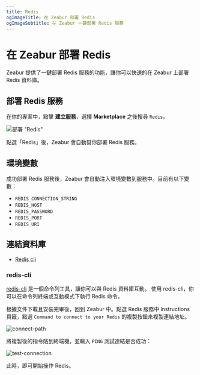 ```yaml
---
title: Redis
ogImageTitle: 在 Zeabur 部署 Redis
ogImageSubtitle: 在 Zeabur 一鍵部署 Redis 服務
---
```


# 在 Zeabur 部署 Redis

Zeabur 提供了一鍵部署 Redis 服務的功能，讓你可以快速的在 Zeabur 上部署 Redis 資料庫。

## 部署 Redis 服務

在你的專案中，點擊 **建立服務**，選擇 **Marketplace** 之後搜尋 `Redis`。

![部署 "Redis"](/databases/redis/deploy-redis.gif)

點選「Redis」後，Zeabur 會自動幫你部署 Redis 服務。

## 環境變數

成功部署 Redis 服務後，Zeabur 會自動注入環境變數到服務中。目前有以下變數：

- `REDIS_CONNECTION_STRING`
- `REDIS_HOST`
- `REDIS_PASSWORD`
- `REDIS_PORT`
- `REDIS_URI`

## 連結資料庫

- [Redis cli](https://docs.redis.com/latest/rs/references/cli-utilities/redis-cli/)

### redis-cli

[redis-cli](https://www.mongodb.com/docs/mongodb-shell/) 是一個命令列工具，讓你可以與 Redis 資料庫互動。 使用 redis-cli，你可以在命令列終端或互動模式下執行 Redis 命令。

根據文件下載且安裝完畢後，回到 Zeabur 中。點選 Redis 服務中 Instructions 頁籤，點選 `Command to connect to your Redis` 的複製按鈕來複製連結地址。

![connect-path](/databases/redis/redis-connect-path.png)

將複製後的指令貼到終端機，並輸入 `PING` 測試連結是否成功：

![test-connection](/databases/redis/redis-test-connection.png)

此時，即可開始操作 Redis。
